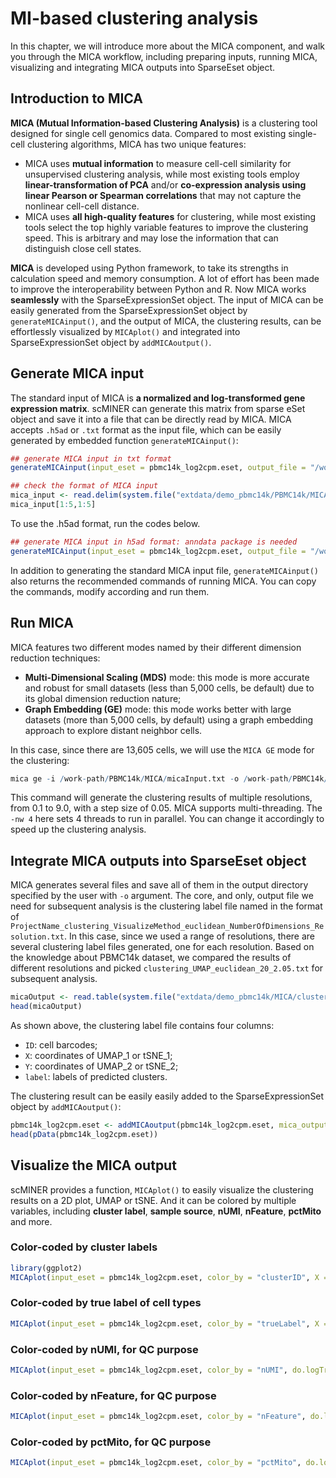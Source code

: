 # MI-based clustering analysis

In this chapter, we will introduce more about the MICA component, and walk you through the MICA workflow, including preparing inputs, running MICA, visualizing and integrating MICA outputs into SparseEset object.

## Introduction to MICA

**MICA (Mutual Information-based Clustering Analysis)** is a clustering tool designed for single cell genomics data. Compared to most existing single-cell clustering algorithms, MICA has two unique features:

- MICA uses **mutual information** to measure cell-cell similarity for unsupervised clustering analysis, while most existing tools employ **linear-transformation of PCA** and/or **co-expression analysis using linear Pearson or Spearman correlations** that may not capture the nonlinear cell-cell distance.
- MICA uses **all high-quality features** for clustering, while most existing tools select the top highly variable features to improve the clustering speed. This is arbitrary and may lose the information that can distinguish close cell states.  

**MICA** is developed using Python framework, to take its strengths in calculation speed and memory consumption. A lot of effort has been made to improve the interoperability between Python and R. Now MICA works **seamlessly** with the SparseExpressionSet object. The input of MICA can be easily generated from the SparseExpressionSet object by `generateMICAinput()`, and the output of MICA, the clustering results, can be effortlessly visualized by `MICAplot()` and integrated into SparseExpressionSet object by `addMICAoutput()`.

## Generate MICA input

The standard input of MICA is **a normalized and log-transformed gene expression matrix**. scMINER can generate this matrix from sparse eSet object and save it into a file that can be directly read by MICA. MICA accepts `.h5ad` or `.txt` format as the input file, which can be easily generated by embedded function `generateMICAinput()`:
```r
## generate MICA input in txt format
generateMICAinput(input_eset = pbmc14k_log2cpm.eset, output_file = "/work-path/PBMC14k/MICA/micaInput.txt", overwrite = FALSE)

## check the format of MICA input
mica_input <- read.delim(system.file("extdata/demo_pbmc14k/PBMC14k/MICA/micaInput.txt", package = "scMINER"), header = T, sep = "\t", row.names = 1)
mica_input[1:5,1:5]
```

To use the .h5ad format, run the codes below.
```r
## generate MICA input in h5ad format: anndata package is needed
generateMICAinput(input_eset = pbmc14k_log2cpm.eset, output_file = "/work-path/PBMC14k/MICA/micaInput.h5ad", overwrite = FALSE)
```

In addition to generating the standard MICA input file, `generateMICAinput()` also returns the recommended commands of running MICA. You can copy the commands, modify according and run them.


## Run MICA

MICA features two different modes named by their different dimension reduction techniques:

- **Multi-Dimensional Scaling (MDS)** mode: this mode is more accurate and robust for small datasets (less than 5,000 cells, be default) due to its global dimension reduction nature;
- **Graph Embedding (GE)** mode: this mode works better with large datasets (more than 5,000 cells, by default) using a graph embedding approach to explore distant neighbor cells.

In this case, since there are 13,605 cells, we will use the `MICA GE` mode for the clustering:
```r
mica ge -i /work-path/PBMC14k/MICA/micaInput.txt -o /work-path/PBMC14k/MICA/micaOutput -minr 0.1 -maxr 9.0 -ss 0.05 -nw 4
```

This command will generate the clustering results of multiple resolutions, from 0.1 to 9.0, with a step size of 0.05. MICA supports multi-threading. The `-nw 4` here sets 4 threads to run in parallel. You can change it accordingly to speed up the clustering analysis.  

## Integrate MICA outputs into SparseEset object

MICA generates several files and save all of them in the output directory specified by the user with `-o` argument. The core, and only, output file we need for subsequent analysis is the clustering label file named in the format of `ProjectName_clustering_VisualizeMethod_euclidean_NumberOfDimensions_Resolution.txt`. In this case, since we used a range of resolutions, there are several clustering label files generated, one for each resolution. Based on the knowledge about PBMC14k dataset, we compared the results of different resolutions and picked `clustering_UMAP_euclidean_20_2.05.txt` for subsequent analysis.

```r
micaOutput <- read.table(system.file("extdata/demo_pbmc14k/MICA/clustering_UMAP_euclidean_20_2.05.txt", package = "scMINER"), header = TRUE, sep = "\t", quote = "", stringsAsFactors = F)
head(micaOutput)
```
As shown above, the clustering label file contains four columns:

- `ID`: cell barcodes;
- `X`: coordinates of UMAP_1 or tSNE_1;
- `Y`: coordinates of UMAP_2 or tSNE_2;
- `label`: labels of predicted clusters.

The clustering result can be easily easily added to the SparseExpressionSet object by `addMICAoutput()`:
```r
pbmc14k_log2cpm.eset <- addMICAoutput(pbmc14k_log2cpm.eset, mica_output_file = system.file("extdata/demo_pbmc14k/MICA/clustering_UMAP_euclidean_20_2.05.txt", package = "scMINER"), visual_method = "umap")
head(pData(pbmc14k_log2cpm.eset))
```

## Visualize the MICA output

scMINER provides a function, `MICAplot()` to easily visualize the clustering results on a 2D plot, UMAP or tSNE. And it can be colored by multiple variables, including **cluster label**, **sample source**, **nUMI**, **nFeature**, **pctMito** and more.  

### Color-coded by cluster labels

```r
library(ggplot2)
MICAplot(input_eset = pbmc14k_log2cpm.eset, color_by = "clusterID", X = "UMAP_1", Y = "UMAP_2", point.size = 0.1, fontsize.cluster_label = 6)
```

### Color-coded by true label of cell types

```r
MICAplot(input_eset = pbmc14k_log2cpm.eset, color_by = "trueLabel", X = "UMAP_1", Y = "UMAP_2", point.size = 0.1, fontsize.cluster_label = 4)
```

### Color-coded by nUMI, for QC purpose

```r
MICAplot(input_eset = pbmc14k_log2cpm.eset, color_by = "nUMI", do.logTransform = TRUE, point.size = 0.1)
```


### Color-coded by nFeature, for QC purpose

```r
MICAplot(input_eset = pbmc14k_log2cpm.eset, color_by = "nFeature", do.logTransform = TRUE, point.size = 0.1)
```
### Color-coded by pctMito, for QC purpose

```r
MICAplot(input_eset = pbmc14k_log2cpm.eset, color_by = "pctMito", do.logTransform = FALSE, point.size = 0.1)
```
